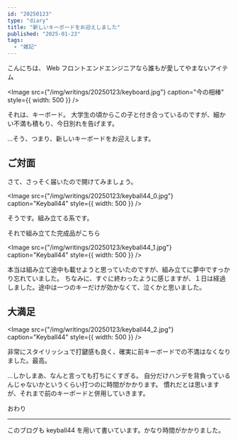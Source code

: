 ```yaml
---
id: "20250123"
type: "diary"
title: "新しいキーボードをお迎えしました"
published: "2025-01-23"
tags:
  - "雑記"
---
```


こんにちは、
Web フロントエンドエンジニアなら誰もが愛してやまないアイテム

<Image
  src={"/img/writings/20250123/keyboard.jpg"}
  caption="今の相棒"
  style={{ width: 500 }}
/>

それは、キーボード。
大学生の頃からこの子と付き合っているのですが、細かい不満も積もり、今日別れを告げます。

...そう、つまり、新しいキーボードをお迎えします。

## ご対面

さて、さっそく届いたので開けてみましょう。

<Image
  src={"/img/writings/20250123/keyball44_0.jpg"}
  caption="Keyball44"
  style={{ width: 500 }}
/>

そうです。組み立てる系です。

それで組み立てた完成品がこちら

<Image
  src={"/img/writings/20250123/keyball44_1.jpg"}
  caption="Keyball44"
  style={{ width: 500 }}
/>

本当は組み立て途中も載せようと思っていたのですが、組み立てに夢中ですっかり忘れていました。
ちなみに、すぐに終わったように感じますが、１日は経過しました。途中は一つのキーだけが効かなくて、泣くかと思いました。

## 大満足

<Image
  src={"/img/writings/20250123/keyball44_2.jpg"}
  caption="Keyball44"
  style={{ width: 500 }}
/>

非常にスタイリッシュで打鍵感も良く、確実に前キーボードでの不満はなくなりました。最高。

...しかしまあ、なんと言っても打ちにくすぎる。
自分だけハンデを背負っているんじゃないかというくらい打つのに時間がかかります。
慣れだとは思いますが、それまで前のキーボードと併用していきます。

おわり

---

このブログも keyball44 を用いて書いています。かなり時間がかかりました。
